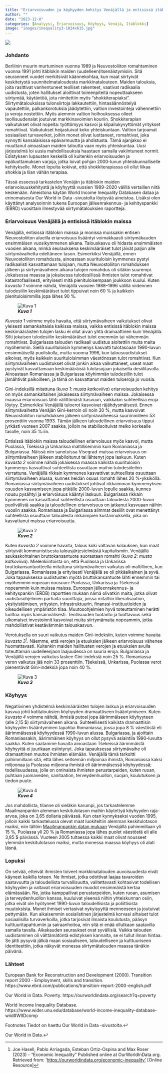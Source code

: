 ```yaml
---
title: "Eriarvoisuuden ja köyhyyden kehitys Venäjällä ja entisissä itäblokin maissa"
author: ""
date: "2023-12-8"
categories: [Analyysi, Eriarvoisuus, Köyhyys, Venäjä, Itäblokki]
image: "images/inequality3-1024x615.jpg"
---
```


![](images/inequality3-1024x615.jpg){fig-align="center"}

### Johdanto

Berliinin muurin murtuminen vuonna 1989 ja Neuvostoliiton romahtaminen vuonna 1991 johti itäblokin maiden (uudelleen)itsenäistymisiin. Sitä seuranneet vuodet merkitsivät käännekohtaa, kun maat siirtyivät keskitetystä suunnitelmataloudesta markkinatalouteen. Maiden talouksia, joita rasittivat vanhentuneet teolliset rakenteet, vaativat radikaalia uudistusta, joten hallitukset aloittivat toimenpiteitä nopeuttaakseen siirtymää, käytäntöä, jota nimitettiin myös "shokkiterapiaksi". Siirtymätalouksissa tulonsiirtoja lakkautettiin, hintasäännöstelyä vapautettiin, palkankorotuksia jäädytettiin, valtion investointeja vähennettiin ja veroja nostettiin. Myös aiemmin valtion holhouksessa olleet teollisuudenalat joutuivat markkinavoimien kouriin. Shokkiterapian vaikutukset olivat nopeita: työttömyys kasvoi ja kilpailukyvyttömät yritykset romahtivat. Vaikutukset heijastuivat koko yhteiskuntaan. Valtion tarjoamat sosiaaliset turvaverkot, joihin monet olivat luottaneet, romahtivat, joka synnytti kansalaisissa epävarmuutta ja ahdistusta. Tämä ajanjakso ei muuttanut ainoastaan maiden taloutta vaan myös yhteiskuntaa. Uusi järjestelmä loi uusia mahdollisuuksia haastaen samalla vakiintuneet normit. Edistyksen lupausten keskellä oli kuitenkin eriarvoisuuden ja epäluottamuksen varjoja, jotka loivat pohjan 2000-luvun yhteiskunnalliselle kehitykselle. Monet lopulta kokivat, että shokkiterapiassa oli ollut liikaa shokkia ja liian vähän terapiaa.

Tässä esseessä tarkastelen Venäjän ja itäblokin maiden eriarvoisuuskehitystä ja köyhyyttä vuosien 1989--2020 välillä vertaillen niitä keskenään. Aineistona käytän World Income Inequality Databasen dataa ja erinomaisesta Our World in Data -sivustolta löytyvää aineistoa. Lisäksi olen käyttänyt analysoinnin tukena Euroopan jälleenrakennus- ja kehityspankki (EBRD) vuosittain ilmestyvää siirtymätalouksien raportteja.

### Eriarvoisuus Venäjällä ja entisissä itäblokin maissa

Venäjällä, entisissä itäblokin maissa ja monissa muissakin entisen Neuvostoliiton alueilla eriarvoisuus lisääntyi voimakkaasti siirtymäkauden ensimmäisen vuosikymmenen aikana. Talouskasvu oli hidasta ensimmäisten vuosien aikana, minkä seurauksena keskimääräiset tulot jäivät paljon alle siirtymävaihetta edeltäneen tason. Esimerkiksi Venäjällä, ennen Neuvostoliiton romahdusta, ainoastaan suurituloisin kymmenes pystyi radikaalisti kasvattamaan tulojaan, mutta Neuvostoliiton romahduksen jälkeen ja siirtymävaiheen aikana tulojen romahdus oli sitäkin suurempi. Jokaisessa maassa ja jokaisessa tulodesiilissä ihmisten tulot romahtivat katastrofaalisesti, erityisesti mitä pienituloisempaan joukkoon kuului. Kuten *kuvasta 1* voimme nähdä, Venäjällä vuosien 1988--1996 välillä viidennen tulodesiilin keskimääräiset tulot tippuivat noin 60 % ja kaikkein pienituloisimmilla jopa lähes 90 %.

![***Kuva 1***](images/Inequality.jpg){fig-alt="Kunva1" fig-align="center"}

*Kuvasta 1* voimme myös havaita, että siirtymävaiheen vaikutukset olivat yleisesti samankaltaisia kaikissa maissa, vaikka entisissä itäblokin maissa keskimääräisten tulojen lasku ei ollut aivan yhtä dramaattinen kuin Venäjällä. Silti jokaisen tulodesiilin keskimääräiset tulot enemmän tai vähemmän romahtivat. Bulgariassa talouden radikaali uudistus aloitettiin muita maita myöhemmin. Siellä suurituloisin kymmenys kasvatti tulotasoaan 1990-luvun ensimmäisellä puoliskolla, mutta vuonna 1996, kun talousuudistukset alkoivat, myös kaikkein suurituloisimman väestönosan tulot romahtivat. Kun siirtymävaiheen uudistukset olivat jonkin aikaa vaikuttaneet, useat maat pystyivät kasvattamaan keskimääräisiä tulotasojaan jokaisella desiilitasolla. Ainoastaan Romaniassa ja Bulgariassa köyhimmän tulodesiilin tulot jämähtivät paikoilleen, ja tämä on kasvattanut maiden tuloeroja jo vuosia.

Gini-indeksillä mitattuna (*kuva 1: musta katkoviiva*) eriarvoisuuden kehitys on myös samankaltainen jokaisessa siirtymävaiheen maissa. Jokaisessa maassa eriarvoisuus lähti välittömästi kasvuun, vaikkakin suhteellisia eroja löytyy. Esimerkiksi Venäjällä tuloerot kasvoivat räjähdysmäisesti. Ennen siirtymävaihetta Venäjän Gini-kerroin oli noin 30 %, mutta kasvoivat Neuvostoliiton romahduksen jälkeen siirtymävaiheessa suurimmilleen 53 prosenttiin vuonna 1993. Tämän jälkeen taloudellinen eriarvoisuus tippui jyrkästi vuoteen 2007 saakka, jolloin ne stabilisoituivat melko korkealle tasolle, noin 35 %:iin.

Entisissä itäblokin maissa taloudellinen eriarvoisuus myös kasvoi, mutta Puolassa, Tšekissä ja Unkarissa maltillisemmin kuin Romaniassa ja Bulgariassa. Näissä niin sanotuissa Visegrad-maissa eriarvoisuus on siirtymävaiheen jälkeen stabiloitunut tai lähtenyt jopa laskuun. Kuten *kuvasta 2* voimme nähdä jokaisessa maassa kaikista suurituloisin kymmenys kasvattivat suhteellista osuuttaan muihin tulodesiileihin verrattuna. Venäjällä rikkain kymmenes kasvattivat suhteellista osuuttaan siirtymävaiheen alussa, kunnes heidän osuus romahti lähes 20 %-yksiköllä. Romaniassa siirtymävaiheen uudistukset johtivat rikkaimman kymmenyksen osuuden kasvamiseen jopa pitkälle 2000-luvun lopulle saakka, kunnes nousu pysähtyi ja eriarvoisuus kääntyi laskuun. Bulgariassa rikkain kymmenes on kasvattanut suhteellista osuuttaan taloudesta 2000-luvun puolivälistä saakka ja taloudellinen eriarvoisuus on jatkanut kasvuaan näihin vuosiin saakka. Romaniassa ja Bulgariassa alimmat desiilit ovat menettänyt suhteellista osuuttaan taloudesta rikkaimpien kustannuksella, joka on kasvattanut maissa eriarvoisuutta.

![***Kuva 2***](images/inequality_2.jpg){fig-align="center"}

Kuten *kuvasta 2* voimme havaita, talous koki valtavan kolauksen, kun maat siirtyivät kommunistisesta talousjärjestelmästä kapitalismiin. Venäjällä asukaskohtainen bruttokansantuote suorastaan romahti (*kuva 2: musta katkoviiva*). Mielenkiintoista on, että Puolassa ja Unkarissa bruttokansantuotteella mitattuna siirtymävaiheen vaikutus oli maltillinen, kun Bulgariassa, Romaniassa ja erityisesti Venäjällä se oli pitkäaikainen ja syvä. Joka tapauksessa uudistusten myötä bruttokansantuote lähti ennemmin tai myöhemmin nopeaan nousuun: Puolassa, Unkarissa ja Tšekeissä nopeammin kuin muissa maissa. Euroopan jälleenrakennus- ja kehityspankin (ERDB) raporttien mukaan nämä olivatkin maita, jotka olivat uudistusohjelmien parhaita suorittajia, joissa mitattiin liberalisaation, yksityistämisen, yritysten, infrastruktuurin, finanssi-instituutioiden ja oikeudellisen ympäristön tilaa. Muutosohjelmien hyvä toteuttaminen herätti luottoa myös kansainvälisesti. Teollisuuden tuotanto ja tuottavuus sekä ulkomaiset investoinnit kasvoivat muita siirtymämaita nopeammin, jotka mahdollistivat kestävämmän talouskasvun.

Verotuksella on suuri vaikutus maiden Gini-indeksiin, kuten voimme havaita *kuvasta 3*[^1]. Näemme, että verojen ja etuuksien jälkeen eriarvoisuus vähenee huomattavasti. Kuitenkin maiden hallitusten verojen ja etuuksien avulla toteuttaman uudelleenjaon laajuudessa on suuria eroja. Bulgariassa ja Venäjällä verojen vaikutus laskee Gini-indeksiä noin 25 %. Romaniassa veron vaikutus jää noin 33 prosenttiin. Tšekeissä, Unkarissa, Puolassa verot pienentävät Gini-indeksiä jopa noin 40 %.

[^1]: Joe Hasell, Pablo Arriagada, Esteban Ortiz-Ospina and Max Roser (2023) - "Economic Inequality" Published online at OurWorldInData.org. Retrieved from: '[https://ourworldindata.org/economic-inequality'](https://ourworldindata.org/economic-inequality') \[Online Resource\]

![***Kuva 3***](images/inequality_tax-02.png){fig-align="center"}

### Köyhyys

Negatiivinen yhdistelmä keskimääräisten tulojen laskua ja eriarvoisuuden kasvua johti kotitalouksien köyhyyden dramaattiseen lisääntymiseen. Kuten *kuvasta 4* voimme nähdä, ihmisiä putosi jopa äärimmäiseen köyhyyteen (alle 2,15 \$) siirtymävaiheen aikana. Suhteellisesti kaikista dramaattisin köyhyyden lisääntyminen tapahtui Romaniassa, jossa jopa 8 % väestöstä eli äärimmäisessä köyhyydessä 1990-luvun alussa. Bulgariassa, ja ajoittain Romaniassakin, äärimmäinen köyhyys on ollut pysyvä asiaintila 1990-luvulta saakka. Kuten saatamme havaita ainoastaan Tšekeissä äärimmäistä köyhyyttä ei juurikaan esiintynyt. Joka tapauksessa siirtymävaihe oli dramaattinen muutos ihmisten elämään. Venäjällä tämä tarkoitti pahimmillaan sitä, että lähes seitsemän miljoonaa ihmistä, Romaniassa kaksi miljoonaa ja Puolassa miljoona ihmistä eli äärimmäisessä köyhyydessä; todellisuudessa, jolle on ominaista ihmisten perustarpeiden, kuten ruoan, puhtaan juomaveden, sanitaation, terveydenhuollon, suojan, koulutuksen ja tiedon puute.

![***Kuva 4***](images/poverty.jpg){fig-align="center"}

Jos mahdollista, tilanne oli vieläkin karumpi, jos tarkastelemme Maailmanpankin alemman keskitulotason maihin käytettyä köyhyyden raja-arvoa, joka on 3,65 dollaria päivässä. Kun otan kynnykseksi vuoden 1995, jolloin kaikki tarkastelussa olevat maat luokiteltiin alemman keskitulotason maiksi, niin tällöin [Maailmanpankin datan mukaan](https://ourworldindata.org/explorers/poverty-explorer?tab=chart&time=1989..latest&facet=entity&country=POL~RUS~HUN~CZE~ROU~BGR&pickerSort=desc&pickerMetric=headcount_ratio_365&Indicator=Share+in+poverty&Poverty+line=%243.65+per+day%3A+Lower-middle+income+poverty+line&Household+survey+data+type=Show+data+from+both+income+and+consumption+surveys&Show+breaks+between+less+comparable+surveys=false "Share of population living on less than $3.65 a day, 1989 to 2020") Venäjällä pahimmillaan yli 15 %, Puolassa yli 20 % ja Romaniassa jopa lähes puolet väestöstä eli alle 3,85 \$ päivässä. Vuoteen 2005 tultaessa kaikki maat olivat nousseet ylemmän keskitulotason maiksi, mutta monessa maassa köyhyys oli alati läsnä.

### Lopuksi

On selvää, etteivät ihmisten toiveet markkinatalouden auvoisuudesta eivät käyneet kaikilla toteen. Ne ihmiset, jotka odottivat laajaa tavaroiden saatavuutta ja taloudellista turvallisuutta, valitettavasti kohtasivat todellisen köyhyyden ja valtavat eriarvoisuuden muodot ensimmäistä kertaa elämässään. Ne, jotka kamppailivat perustarpeiden, kuten ruoan, asumisen ja terveydenhuollon kanssa, kuuluivat yleensä niihin yhteiskunnan osiin, jotka eivät ole hyötyneet 1990-luvun taloudellisista ja poliittisista muutoksista. Monet ihmiset vertasivat nykyisyyttä menneeseen ja joutuivat pettymään. Kun aikaisemmin sosialistinen järjestelmä korvasi alhaiset tulot sosiaalisilla turvaverkoilla, jotka tarjosivat ilmaista koulutusta, pääsyn kulttuuritapahtumiin ja sairaanhoitoa, niin sitä ei enää ollutkaan saatavilla samalla tavalla. Aikakauden seuraukset ovat syvällisiä. Vaikka talouden uudistaminen oli välttämätöntä edistyksen kannalta, se ei tullut ilman hintaa. Se jätti pysyviä jälkiä maan sosiaaliseen, taloudelliseen ja kulttuuriseen identiteettiin, jotka näkyvät monessa siirtymätalouden maassa tänäkin päivänä.

### Lähteet

European Bank for Reconstruction and Development (2000). Transition report 2000 - Employment, skills and transition. https://www.ebrd.com/publications/transition-report-2000-english.pdf

Our World in Data. Poverty. https://ourworldindata.org/search?q=poverty

World Income Inequality Database. https://www.wider.unu.edu/database/world-income-inequality-database-wiid#WIIDcomp

Footnotes Tiedot on haettu Our World in Data -sivustolta.↩︎

Our World in Data.↩︎
